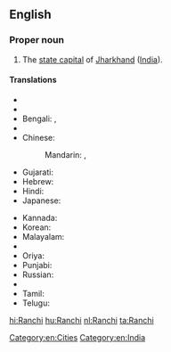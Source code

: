 ==English==
{{wikipedia}}

===Proper noun===
{{en-proper noun}}

# The [[state capital]] of [[Jharkhand]] ([[India]]).

====Translations====
{{trans-top|capital of Jharkhand, India}}
* {{trreq|ar}}
* {{trreq|as}}
* Bengali: {{t-|bn|রাঁচি|sc=Beng}}, {{t-|bn|রাঁচী|sc=Beng}}
* {{trreq|hne}}
* Chinese:
*: Mandarin: {{t|cmn|蘭契|sc=Hani}},  {{t|cmn|兰契|tr=Lánqì|sc=Hani}}
* Gujarati: {{t-|gu|રાંચી|sc=Gujr}}
* Hebrew: {{t-|he|ראנצ'י}}
* Hindi: {{t+|hi|राँची|tr=rām̐cī}}
* Japanese: {{t-|ja|ラーンチー|tr=Rānchī}}
{{trans-mid}}
* Kannada: {{t-|kn|ರಾಂಚಿ|sc=Knda}}
* Korean: {{t-|ko|란치|sc=Kore}}
* Malayalam: {{t-|ml|റാഞ്ചി|sc=Mlym}}
* {{trreq|mr}}
* Oriya: {{t-|or|ରାଞ୍ଚି|sc=Orya}}
* Punjabi: {{t|pa|ਰਾਂਚੀ|f|tr=rām̐cī|sc=Guru}}
* Russian: {{t-|ru|Ранчи|m|tr=Ranči}}
* {{trreq|sat}}
* Tamil: {{t-|ta|ராஞ்சி|sc=Taml}}
* Telugu: {{t-|te|రాంచీ|sc=Telu}}
{{trans-bottom}}

[[Category:en:Cities]]
[[Category:en:India]]

[[hi:Ranchi]]
[[hu:Ranchi]]
[[nl:Ranchi]]
[[ta:Ranchi]]